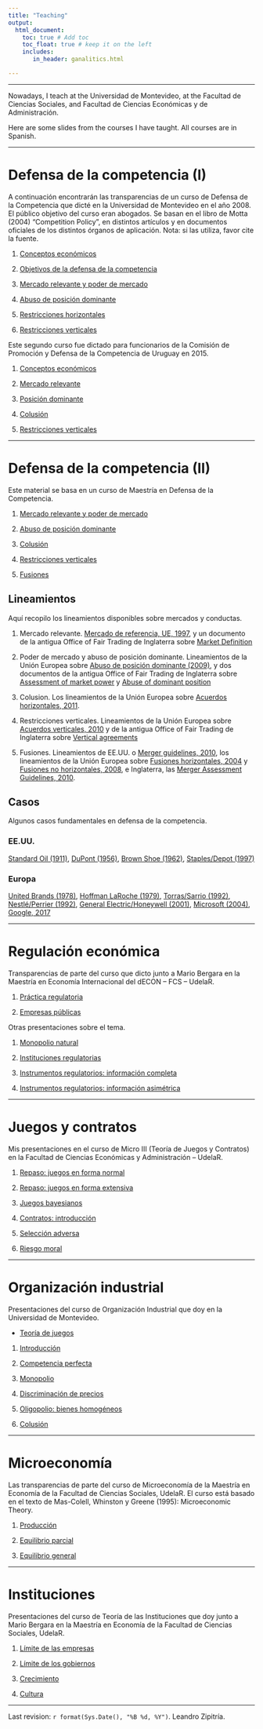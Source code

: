 ---
title: "Teaching"
output:
  html_document:
    toc: true # Add toc
    toc_float: true # keep it on the left
    includes:
       in_header: ganalitics.html

---

***

Nowadays, I teach at the Universidad de Montevideo, at the Facultad de Ciencias Sociales, and Facultad de Ciencias Económicas y de Administración.


Here are some slides from the courses I have taught. All courses are in Spanish.

---

# Defensa de la competencia (I)

A continuación encontrarán las transparencias de un curso de Defensa de la Competencia que dicté en la Universidad de Montevideo en el año 2008. El público objetivo del curso eran abogados. Se basan en el libro de Motta (2004) “Competition Policy”, en distintos artículos y en documentos oficiales de los distintos órganos de aplicación. Nota: si las utiliza, favor cite la fuente.

1. [Conceptos económicos](files/teaching/intro-competencia/clase-1-conceptos-econc3b3micos.pdf)

1. [Objetivos de la defensa de la competencia](files/teaching/intro-competencia/clase-2-objetivos-de-la-dc.pdf)

1. [Mercado relevante y poder de mercado](files/teaching/intro-competencia/clase-3-mercado-relevante-y-poder-de-mercado.pdf)

1. [Abuso de posición dominante](files/teaching/intro-competencia/clase-4-abuso-de-posicion-domin.pdf)

1. [Restricciones horizontales](files/teaching/intro-competencia/clase-5-acuerdos-horizontales.pdf)

1. [Restricciones verticales](files/teaching/intro-competencia/clase-6-restricciones-horizontales.pdf)


Este segundo curso fue dictado para funcionarios de la Comisión de Promoción y Defensa de la Competencia de Uruguay en 2015.

1. [Conceptos económicos](files/teaching/intro-competencia/1-conceptos.pdf)

1. [Mercado relevante](files/teaching/intro-competencia/2-mercado.pdf)

1. [Posición dominante](files/teaching/intro-competencia/3-posdominante.pdf)

1. [Colusión](files/teaching/intro-competencia/4-colusion.pdf)

1. [Restricciones verticales](files/teaching/intro-competencia/5-verticales.pdf)

---

# Defensa de la competencia (II)

Este material se basa en un curso de Maestría en Defensa de la Competencia.

1. [Mercado relevante y poder de mercado](files/teaching/competencia-avanzado/clase_1_-_mercado_relevante2.pdf)

1. [Abuso de posición dominante](files/teaching/competencia-avanzado/clase_2_-_estrategicos2.pdf)

1. [Colusión](files/teaching/competencia-avanzado/clase_3_-_colusion1.pdf)

1. [Restricciones verticales](files/teaching/competencia-avanzado/clase_4_-_verticales2.pdf)

1. [Fusiones](files/teaching/competencia-avanzado/clase_5_-_fusiones1.pdf)


## Lineamientos


Aquí recopilo los lineamientos disponibles sobre mercados y conductas.

1. Mercado relevante. [Mercado de referencia, UE, 1997](https://eur-lex.europa.eu/LexUriServ/LexUriServ.do?uri=OJ:C:1997:372:0005:0013:ES:PDF), y un documento de la antigua Office of Fair Trading de Inglaterra sobre [Market Definition](https://assets.publishing.service.gov.uk/government/uploads/system/uploads/attachment_data/file/284423/oft403.pdf)

1. Poder de mercado y abuso de posición dominante. Lineamientos de la Unión Europea sobre [Abuso de posición dominante (2009)](https://eur-lex.europa.eu/legal-content/ES/TXT/PDF/?uri=CELEX:52009XC0224(01)&from=ES), y dos documentos de la antigua Office of Fair Trading de Inglaterra sobre [Assessment of market power](https://assets.publishing.service.gov.uk/government/uploads/system/uploads/attachment_data/file/284400/oft415.pdf) y [Abuse of dominant position](https://assets.publishing.service.gov.uk/government/uploads/system/uploads/attachment_data/file/284422/oft402.pdf)

1. Colusion. Los lineamientos de la Unión Europea sobre [Acuerdos horizontales, 2011](https://eur-lex.europa.eu/LexUriServ/LexUriServ.do?uri=OJ:C:2011:011:0001:0072:ES:PDF).

1. Restricciones verticales. Lineamientos de la Unión Europea sobre [Acuerdos verticales, 2010](https://eur-lex.europa.eu/LexUriServ/LexUriServ.do?uri=OJ:C:2010:130:0001:0046:ES:PDF) y de la antigua Office of Fair Trading de Inglaterra sobre [Vertical agreements](https://assets.publishing.service.gov.uk/government/uploads/system/uploads/attachment_data/file/284430/oft419.pdf)

1. Fusiones. Lineamientos de EE.UU. o [Merger guidelines, 2010](https://www.ftc.gov/sites/default/files/attachments/merger-review/100819hmg.pdf), los lineamientos de la Unión Europea sobre [Fusiones horizontales, 2004](https://eur-lex.europa.eu/LexUriServ/LexUriServ.do?uri=OJ:C:2004:031:0005:0018:es:PDF) y [Fusiones no horizontales, 2008](https://eur-lex.europa.eu/LexUriServ/LexUriServ.do?uri=OJ:C:2008:265:0006:0025:es:PDF), e Inglaterra, las [Merger Assessment Guidelines, 2010](https://assets.publishing.service.gov.uk/government/uploads/system/uploads/attachment_data/file/284449/OFT1254.pdf).


## Casos

Algunos casos fundamentales en defensa de la competencia.

### EE.UU.

[Standard Oil (1911)](https://supreme.justia.com/cases/federal/us/221/1/), [DuPont (1956)](https://caselaw.findlaw.com/us-supreme-court/351/377.html), [Brown Shoe (1962)](https://caselaw.findlaw.com/us-supreme-court/370/294.html), [Staples/Depot (1997)](https://www.ftc.gov/enforcement/cases-proceedings/9710008/staples-inc-office-depot-inc)


### Europa

[United Brands (1978)](https://eur-lex.europa.eu/legal-content/ES/TXT/PDF/?uri=CELEX:61976CJ0027&from=EN), [Hoffman LaRoche (1979)](https://eur-lex.europa.eu/LexUriServ/LexUriServ.do?uri=CELEX:61976CJ0085:EN:PDF), [Torras/Sarrio (1992)](http://ec.europa.eu/competition/mergers/cases/decisions/m166_en.pdf), [Nestlé/Perrier (1992)](https://eur-lex.europa.eu/LexUriServ/LexUriServ.do?uri=CELEX:31992D0553:ES:PDF), [General Electric/Honeywell (2001)](http://ec.europa.eu/competition/mergers/cases/decisions/m2220_en.pdf), [Microsoft (2004)](https://leandrozipitria.files.wordpress.com/2013/09/ue-microsoft.pdf), [Google, 2017](http://ec.europa.eu/competition/antitrust/cases/dec_docs/39740/39740_14996_3.pdf)

---

# Regulación económica


Transparencias de parte del curso que dicto junto a Mario Bergara en la Maestría en Economía Internacional del dECON – FCS – UdelaR.

1. [Práctica regulatoria](files/teaching/regulacion/Clase_1_Practica_Regulatoria.pdf)

1. [Empresas públicas](files/teaching/regulacion/Clase_2_EEPP.pdf)


Otras presentaciones sobre el tema.

1. [Monopolio natural](files/teaching/regulacion2/clase2.pdf)

1. [Instituciones regulatorias](files/teaching/regulacion2/clase31.pdf)

1. [Instrumentos regulatorios: información completa](files/teaching/regulacion2/clase41.pdf)

1. [Instrumentos regulatorios: información asimétrica](files/teaching/regulacion2/clase51.pdf)


---

# Juegos y contratos


Mis presentaciones en el curso de Micro III (Teoría de Juegos y Contratos) en la Facultad de Ciencias Económicas y Administración – UdelaR.

1. [Repaso: juegos en forma normal](files/teaching/microiii/1.1-Repaso_Juegos_Normal.pdf)

1. [Repaso: juegos en forma extensiva](files/teaching/microiii/1.2-Repaso_Juegos_extensivos.pdf)

1. [Juegos bayesianos](files/teaching/microiii/3-juegos_bayesianos.pdf)

1. [Contratos: introducción](files/teaching/microiii/6.1-Contratos_presentacion.pdf)

1. [Selección adversa](files/teaching/microiii/6.2-Contratos_Seleccion_Adversa.pdf)

1. [Riesgo moral](files/teaching/microiii/6.3-Contratos_Riesgo_Moral.pdf)

---

# Organización industrial

Presentaciones del curso de Organización Industrial que doy en la Universidad de Montevideo.

- [Teoría de juegos](files/teaching/oi-um/Adicional-TeoJuegos.pdf)

1. [Introducción](files/teaching/oi-um/1-Introduccion.pdf)

1. [Competencia perfecta](files/teaching/oi-um/2-CP.pdf)

1. [Monopolio](files/teaching/oi-um/3-Monopolio.pdf)

1. [Discriminación de precios](files/teaching/oi-um/4-Discriminacion.pdf)

1. [Oligopolio: bienes homogéneos](files/teaching/oi-um/5-Oligopolio.pdf)

1. [Colusión](files/teaching/oi-um/6-Colusion.pdf)

<!-- 1. [Oligopolio: bienes diferenciados](files/teaching/oi-um/6-BsDiferenciados.pdf) -->

<!-- 1. [Concentración](files/teaching/oi-um/7-Concentracion.pdf) -->

<!-- 1. [Entrada al mercado](files/teaching/oi-um/8-Entrada.pdf) -->

<!-- 1. [Costos hundidos](files/teaching/oi-um/9-CostosH.pdf) -->

<!-- 1. [Restricciones verticales](files/teaching/oi-um/11-Restriciones.verticales.pdf) -->

<!-- 1. [Comportamientos estratégicos](files/teaching/oi-um/12-Estrategicos.pdf) -->



---

# Microeconomía

Las transparencias de parte del curso de Microeconomía de la Maestría en Economía de la Facultad de Ciencias Sociales, UdelaR. El curso está basado en el texto de Mas-Colell, Whinston y Greene (1995): Microeconomic Theory.

1. [Producción](files/teaching/Micro/Cap5.Produccion.pdf)

1. [Equilibrio parcial](files/teaching/Micro/Cap10.Mercados_competitivos.pdf)

1. [Equilibrio general](files/teaching/Micro/Cap15.Equilibrio_general.pdf)

---

# Instituciones

Presentaciones del curso de Teoría de las Instituciones que doy junto a Mario Bergara en la Maestría en Economía de la Facultad de Ciencias Sociales, UdelaR.

1. [Límite de las empresas](files/teaching/instituciones/1.Limite_empresas.pdf)

1. [Límite de los gobiernos](files/teaching/instituciones/2.Limite_gobiernos.pdf)

1. [Crecimiento](files/teaching/instituciones/3.Crecimiento.pdf)

1. [Cultura](files/teaching/instituciones/4.Cultura.pdf)

---

Last revision: `r format(Sys.Date(), "%B %d, %Y")`. Leandro Zipitría.

